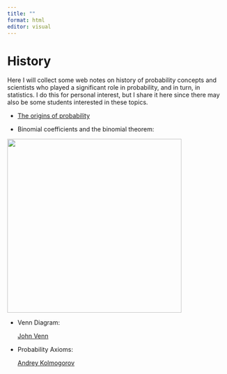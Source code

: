 ```yaml
---
title: ""
format: html
editor: visual
---
```


# History

Here I will collect some web notes on history of probability concepts and scientists who played a significant role in probability, and in turn, in statistics. I do this for personal interest, but I share it here since there may also be some students interested in these topics.

-   [The origins of probability](https://timesofmalta.com/articles/the-origins-of-probability.684474)

-   Binomial coefficients and the binomial theorem:

[![](images/cardano.png){fig-align="center" width="400"}](https://twitter.com/HOS_ASA)


-   Venn Diagram:

    [John Venn](https://en.wikipedia.org/wiki/John_Venn)


-  Probability Axioms:

    [Andrey Kolmogorov](https://en.wikipedia.org/wiki/Andrey_Kolmogorov)



